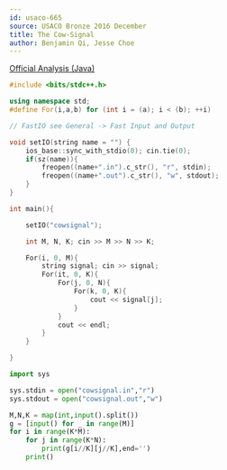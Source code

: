 ```yaml
---
id: usaco-665
source: USACO Bronze 2016 December
title: The Cow-Signal
author: Benjamin Qi, Jesse Choe
---
```


[Official Analysis (Java)](http://www.usaco.org/current/data/sol_cowsignal_bronze_dec16.html)

<LanguageSection>
<CPPSection>

```cpp
#include <bits/stdc++.h>

using namespace std;
#define For(i,a,b) for (int i = (a); i < (b); ++i)

// FastIO see General -> Fast Input and Output

void setIO(string name = "") { 
    ios_base::sync_with_stdio(0); cin.tie(0); 
    if(sz(name)){
        freopen((name+".in").c_str(), "r", stdin);
        freopen((name+".out").c_str(), "w", stdout);
    }
}

int main(){

	setIO("cowsignal"); 

	int M, N, K; cin >> M >> N >> K;

	For(i, 0, M){
		string signal; cin >> signal;
		For(it, 0, K){
			For(j, 0, N){
				For(k, 0, K){
					cout << signal[j];
				}
			}
			cout << endl;
		}
	}

}

```

</CPPSection>

<PySection>


```py
import sys

sys.stdin = open("cowsignal.in","r")
sys.stdout = open("cowsignal.out","w")

M,N,K = map(int,input().split())
g = [input() for _ in range(M)]
for i in range(K*M):
	for j in range(K*N):
		print(g[i//K][j//K],end='')
	print()
```

</PySection>

</LanguageSection>
